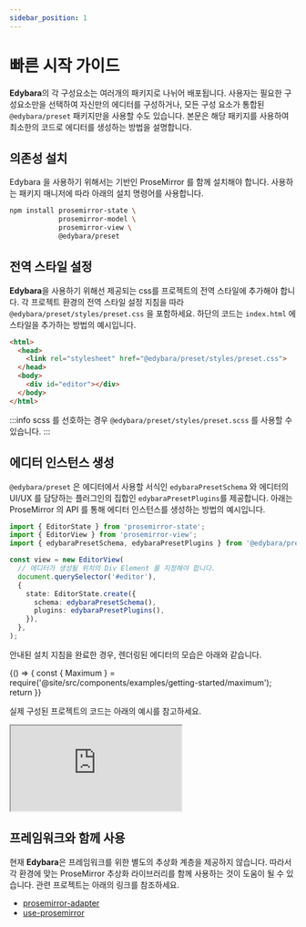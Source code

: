 ```yaml
---
sidebar_position: 1 
---
```


# 빠른 시작 가이드

**Edybara**의 각 구성요소는 여러개의 패키지로 나뉘어 배포됩니다. 사용자는 필요한 구성요소만을 선택하여 자신만의 에디터를 구성하거나, 모든 구성 요소가 통합된 `@edybara/preset` 패키지만을 사용할 수도 있습니다. 본문은 해당 패키지를 사용하여 최소한의 코드로 에디터를 생성하는 방법을 설명합니다.

## 의존성 설치

Edybara 을 사용하기 위해서는 기반인 ProseMirror 를 함께 설치해야 합니다. 사용하는 패키지 매니저에 따라 아래의 설치 명령어를 사용합니다.

```bash npm2yarn
npm install prosemirror-state \
            prosemirror-model \
            prosemirror-view \
            @edybara/preset
```

## 전역 스타일 설정

**Edybara**을 사용하기 위해선 제공되는 css를 프로젝트의 전역 스타일에 추가해야 합니다. 각 프로젝트 환경의 전역 스타일 설정 지침을 따라 `@edybara/preset/styles/preset.css` 을 포함하세요. 하단의 코드는 `index.html` 에 스타일을 추가하는 방법의 예시입니다.

```html title="/src/index.html"
<html>
  <head>
    <link rel="stylesheet" href="@edybara/preset/styles/preset.css">
  </head>
  <body>
    <div id="editor"></div>
  </body>
</html>
```

:::info
scss 를 선호하는 경우 `@edybara/preset/styles/preset.scss` 를 사용할 수 있습니다.
:::

## 에디터 인스턴스 생성

`@edybara/preset` 은 에디터에서 사용할 서식인 `edybaraPresetSchema` 와 에디터의 UI/UX 를 담당하는 플러그인의 집합인 `edybaraPresetPlugins`를 제공합니다. 아래는 ProseMirror 의 API 를 통해 에디터 인스턴스를 생성하는 방법의 예시입니다.

```typescript title="/src/index.ts"
import { EditorState } from 'prosemirror-state';
import { EditorView } from 'prosemirror-view';
import { edybaraPresetSchema, edybaraPresetPlugins } from '@edybara/preset';

const view = new EditorView(
  // 에디터가 생성될 위치의 Div Element 를 지정해야 합니다.
  document.querySelector('#editor'),
  {
    state: EditorState.create({
      schema: edybaraPresetSchema(),
      plugins: edybaraPresetPlugins(),
    }),
  },
);
```

안내된 설치 지침을 완료한 경우, 렌더링된 에디터의 모습은 아래와 같습니다.

<BrowserOnly>
  {() => {
    const { Maximum } = require('@site/src/components/examples/getting-started/maximum');
    return <Maximum style={{ height: '300px' }} />
  }}
</BrowserOnly>

실제 구성된 프로젝트의 코드는 아래의 예시를 참고하세요.

<iframe className='stackblitz' src="https://stackblitz.com/edit/typescript-tm1j7h?ctl=1&embed=1"></iframe>

## 프레임워크와 함께 사용

현재 **Edybara**은 프레임워크를 위한 별도의 추상화 계층을 제공하지 않습니다. 따라서 각 환경에 맞는 ProseMirror 추상화 라이브러리를 함께 사용하는 것이 도움이 될 수 있습니다. 관련 프로젝트는 아래의 링크를 참조하세요. 

- [prosemirror-adapter](https://github.com/Saul-Mirone/prosemirror-adapter)
- [use-prosemirror](https://github.com/ponymessenger/use-prosemirror)
